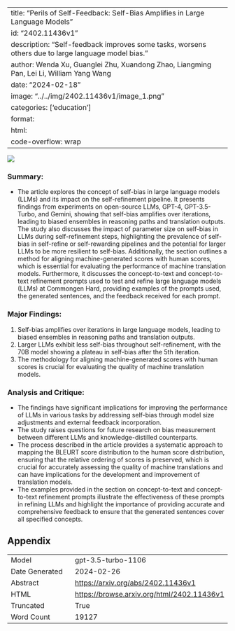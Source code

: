
---
title: "Perils of Self-Feedback: Self-Bias Amplifies in Large Language Models"
id: "2402.11436v1"
description: "Self-feedback improves some tasks, worsens others due to large language model bias."
author: Wenda Xu, Guanglei Zhu, Xuandong Zhao, Liangming Pan, Lei Li, William Yang Wang
date: "2024-02-18"
image: "../../img/2402.11436v1/image_1.png"
categories: ['education']
format:
  html:
    code-overflow: wrap
---

![](../../img/2402.11436v1/image_1.png)

### Summary:
- The article explores the concept of self-bias in large language models (LLMs) and its impact on the self-refinement pipeline. It presents findings from experiments on open-source LLMs, GPT-4, GPT-3.5-Turbo, and Gemini, showing that self-bias amplifies over iterations, leading to biased ensembles in reasoning paths and translation outputs. The study also discusses the impact of parameter size on self-bias in LLMs during self-refinement steps, highlighting the prevalence of self-bias in self-refine or self-rewarding pipelines and the potential for larger LLMs to be more resilient to self-bias. Additionally, the section outlines a method for aligning machine-generated scores with human scores, which is essential for evaluating the performance of machine translation models. Furthermore, it discusses the concept-to-text and concept-to-text refinement prompts used to test and refine large language models (LLMs) at Commongen Hard, providing examples of the prompts used, the generated sentences, and the feedback received for each prompt.

### Major Findings:
1. Self-bias amplifies over iterations in large language models, leading to biased ensembles in reasoning paths and translation outputs.
2. Larger LLMs exhibit less self-bias throughout self-refinement, with the 70B model showing a plateau in self-bias after the 5th iteration.
3. The methodology for aligning machine-generated scores with human scores is crucial for evaluating the quality of machine translation models.

### Analysis and Critique:
- The findings have significant implications for improving the performance of LLMs in various tasks by addressing self-bias through model size adjustments and external feedback incorporation.
- The study raises questions for future research on bias measurement between different LLMs and knowledge-distilled counterparts.
- The process described in the article provides a systematic approach to mapping the BLEURT score distribution to the human score distribution, ensuring that the relative ordering of scores is preserved, which is crucial for accurately assessing the quality of machine translations and can have implications for the development and improvement of translation models.
- The examples provided in the section on concept-to-text and concept-to-text refinement prompts illustrate the effectiveness of these prompts in refining LLMs and highlight the importance of providing accurate and comprehensive feedback to ensure that the generated sentences cover all specified concepts.

## Appendix

|          |          |
|----------|----------|
| Model     | gpt-3.5-turbo-1106       |
| Date Generated     | 2024-02-26       |
| Abstract | [https://arxiv.org/abs/2402.11436v1](https://arxiv.org/abs/2402.11436v1)        |
| HTML     | [https://browse.arxiv.org/html/2402.11436v1](https://browse.arxiv.org/html/2402.11436v1)       |
| Truncated       | True       |
| Word Count       | 19127       |
